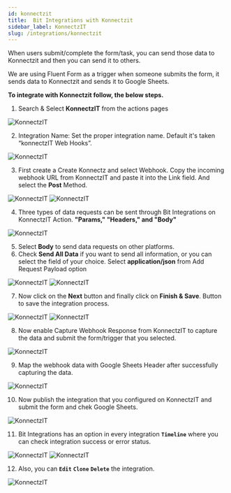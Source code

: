 ```yaml
---
id: konnectzit
title:  Bit Integrations with Konnectzit 
sidebar_label: KonnectzIT
slug: /integrations/konnectzit
---
```



When users submit/complete the form/task, you can send those data to Konnectzit and then you can send it to others.

We are using Fluent Form as a trigger when someone submits the form, it sends data to Konnectzit and sends it to Google Sheets.

**To integrate with Konnectzit follow, the below steps.**


1. Search & Select **KonnectzIT** from the actions pages
  <Image  src="actions/konnectzit/konnectzit" alt="KonnectzIT" w="1020" h="350" />

2. Integration Name: Set the proper integration name. Default it's taken “konnectzIT Web Hooks”.
  <Image src="actions/konnectzit/integration-name" alt="KonnectzIT" w="1020"  h="350" />

3. First create a Create Konnectz and select Webhook. Copy the incoming webhook URL from KonnectzIT and paste it into the Link field. And select the **Post** Method.
  <Image src="actions/konnectzit/callback-url" alt="KonnectzIT" w="1020"  h="350" />
  <Image src="actions/konnectzit/data-send-method" alt="KonnectzIT" w="1020"  h="350" />

4. Three types of data requests can be sent through Bit Integrations on KonnectzIT Action. **"Params," "Headers," and "Body"**
  <Image src="actions/konnectzit/params-header-body" alt="KonnectzIT" w="1020"  h="350" />

5. Select **Body** to send data requests on other platforms.
6. Check **Send All Data** if you want to send all information, or you can select the field of your choice. Select **application/json** from Add Request Payload option
 <Image src="actions/konnectzit/send-all-data" alt="KonnectzIT" w="1020"  h="350" />
 <Image src="actions/konnectzit/request-paylood" alt="KonnectzIT" w="1020"  h="350" />

7. Now click on the **Next** button and finally click on **Finish & Save**. Button to save the integration process.
 <Image src="actions/konnectzit/next" alt="KonnectzIT" w="1020"  h="350" />
 <Image src="actions/konnectzit/finish-save" alt="KonnectzIT" w="1020"  h="350" />

8. Now enable Capture Webhook Response from KonnectzIT to capture the data and submit the form/trigger that you selected.
 <Image src="actions/konnectzit/capture-data" alt="KonnectzIT" w="1020"  h="350" />

9. Map the webhook data with Google Sheets Header after successfully capturing the data.
 <Image src="actions/konnectzit/map-data" alt="KonnectzIT" w="1020"  h="350" />

10. Now publish the integration that you configured on KonnectzIT and submit the form and chek Google Sheets. 
 <Image src="actions/konnectzit/google-sheets" alt="KonnectzIT" w="1020"  h="350" />

11. Bit Integrations has an option in every integration **`Timeline`** where you can check integration success or error status.
 <Image src="actions/konnectzit/timeiline" alt="KonnectzIT" w="1020" h="350" />
 <Image src="actions/konnectzit/sucess-error-status" alt="KonnectzIT" w="1020" h="350" />

12. Also, you can **`Edit`** **`Clone`** **`Delete`** the integration.

 <Image src="actions/konnectzit/edit-clone-delete" alt="KonnectzIT" w="1020" h="350" />
<Feedback/>